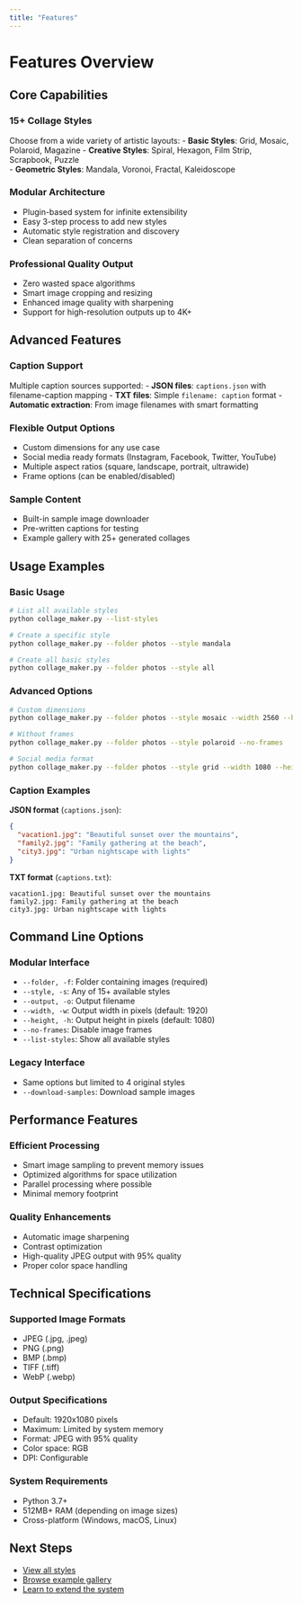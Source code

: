 ```yaml
---
title: "Features"
---
```


# Features Overview

## Core Capabilities

### 15+ Collage Styles
Choose from a wide variety of artistic layouts:
- **Basic Styles**: Grid, Mosaic, Polaroid, Magazine
- **Creative Styles**: Spiral, Hexagon, Film Strip, Scrapbook, Puzzle  
- **Geometric Styles**: Mandala, Voronoi, Fractal, Kaleidoscope

### Modular Architecture
- Plugin-based system for infinite extensibility
- Easy 3-step process to add new styles
- Automatic style registration and discovery
- Clean separation of concerns

### Professional Quality Output
- Zero wasted space algorithms
- Smart image cropping and resizing
- Enhanced image quality with sharpening
- Support for high-resolution outputs up to 4K+

## Advanced Features

### Caption Support
Multiple caption sources supported:
- **JSON files**: `captions.json` with filename-caption mapping
- **TXT files**: Simple `filename: caption` format
- **Automatic extraction**: From image filenames with smart formatting

### Flexible Output Options
- Custom dimensions for any use case
- Social media ready formats (Instagram, Facebook, Twitter, YouTube)
- Multiple aspect ratios (square, landscape, portrait, ultrawide)
- Frame options (can be enabled/disabled)

### Sample Content
- Built-in sample image downloader
- Pre-written captions for testing
- Example gallery with 25+ generated collages

## Usage Examples

### Basic Usage
```bash
# List all available styles
python collage_maker.py --list-styles

# Create a specific style
python collage_maker.py --folder photos --style mandala

# Create all basic styles
python collage_maker.py --folder photos --style all
```

### Advanced Options
```bash
# Custom dimensions
python collage_maker.py --folder photos --style mosaic --width 2560 --height 1440

# Without frames
python collage_maker.py --folder photos --style polaroid --no-frames

# Social media format
python collage_maker.py --folder photos --style grid --width 1080 --height 1080
```

### Caption Examples

**JSON format** (`captions.json`):
```json
{
  "vacation1.jpg": "Beautiful sunset over the mountains",
  "family2.jpg": "Family gathering at the beach",
  "city3.jpg": "Urban nightscape with lights"
}
```

**TXT format** (`captions.txt`):
```
vacation1.jpg: Beautiful sunset over the mountains
family2.jpg: Family gathering at the beach
city3.jpg: Urban nightscape with lights
```

## Command Line Options

### Modular Interface
- `--folder, -f`: Folder containing images (required)
- `--style, -s`: Any of 15+ available styles
- `--output, -o`: Output filename
- `--width, -w`: Output width in pixels (default: 1920)
- `--height, -h`: Output height in pixels (default: 1080)
- `--no-frames`: Disable image frames
- `--list-styles`: Show all available styles

### Legacy Interface
- Same options but limited to 4 original styles
- `--download-samples`: Download sample images

## Performance Features

### Efficient Processing
- Smart image sampling to prevent memory issues
- Optimized algorithms for space utilization
- Parallel processing where possible
- Minimal memory footprint

### Quality Enhancements
- Automatic image sharpening
- Contrast optimization
- High-quality JPEG output with 95% quality
- Proper color space handling

## Technical Specifications

### Supported Image Formats
- JPEG (.jpg, .jpeg)
- PNG (.png)
- BMP (.bmp)
- TIFF (.tiff)
- WebP (.webp)

### Output Specifications
- Default: 1920x1080 pixels
- Maximum: Limited by system memory
- Format: JPEG with 95% quality
- Color space: RGB
- DPI: Configurable

### System Requirements
- Python 3.7+
- 512MB+ RAM (depending on image sizes)
- Cross-platform (Windows, macOS, Linux)

## Next Steps

- [View all styles](styles.qmd)
- [Browse example gallery](examples.qmd)
- [Learn to extend the system](developer.qmd)